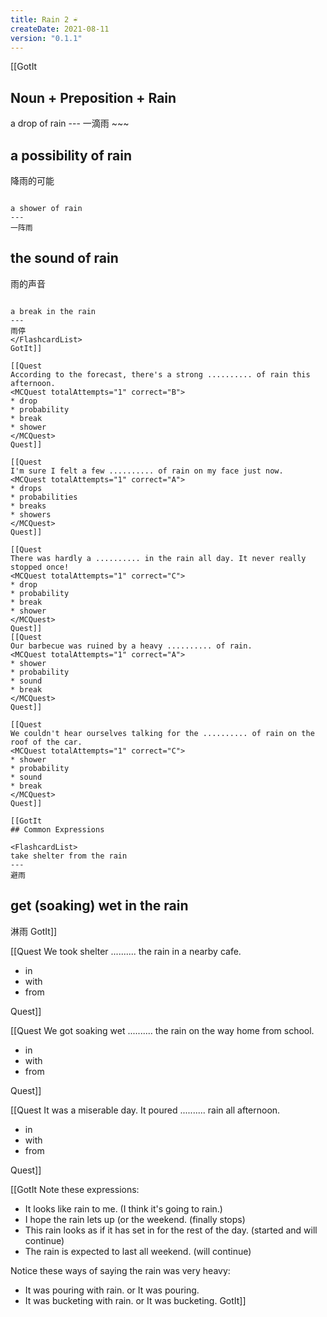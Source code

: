 ```yaml
---
title: Rain 2 ☔️
createDate: 2021-08-11
version: "0.1.1"
---
```


[[GotIt
## Noun + Preposition + Rain
<FlashcardList>
a drop of rain
---
一滴雨
~~~

a possibility of rain 
---
降雨的可能
~~~

a shower of rain 
---
一阵雨
~~~

the sound of rain 
---
雨的声音
~~~

a break in the rain
---
雨停
</FlashcardList>
GotIt]]

[[Quest
According to the forecast, there's a strong .......... of rain this afternoon. 
<MCQuest totalAttempts="1" correct="B">
* drop
* probability
* break
* shower
</MCQuest>
Quest]]

[[Quest
I'm sure I felt a few .......... of rain on my face just now.
<MCQuest totalAttempts="1" correct="A">
* drops
* probabilities
* breaks
* showers
</MCQuest>
Quest]]

[[Quest
There was hardly a .......... in the rain all day. It never really stopped once! 
<MCQuest totalAttempts="1" correct="C">
* drop
* probability
* break
* shower
</MCQuest>
Quest]]
[[Quest
Our barbecue was ruined by a heavy .......... of rain.
<MCQuest totalAttempts="1" correct="A">
* shower
* probability
* sound
* break
</MCQuest>
Quest]]

[[Quest
We couldn't hear ourselves talking for the .......... of rain on the roof of the car.
<MCQuest totalAttempts="1" correct="C">
* shower
* probability
* sound
* break
</MCQuest>
Quest]]

[[GotIt
## Common Expressions

<FlashcardList>
take shelter from the rain
---
避雨
~~~

get (soaking) wet in the rain 
---
淋雨
</FlashcardList>
GotIt]]

[[Quest
We took shelter .......... the rain in a nearby cafe.
<MCQuest totalAttempts="1" correct="C">
* in
* with
* from
</MCQuest>
Quest]]

[[Quest
We got soaking wet .......... the rain on the way home from school. 
<MCQuest totalAttempts="1" correct="A">
* in
* with
* from
</MCQuest>
Quest]]

[[Quest
It was a miserable day. It poured .......... rain all afternoon.
<MCQuest totalAttempts="1" correct="B">
* in
* with
* from
</MCQuest>
Quest]]

[[GotIt
Note these expressions:
- It looks like rain to me. (I think it's going to rain.)
- I hope the rain lets up (or the weekend. (finally stops)
- This rain looks as if it has set in for the rest of the day. (started and will continue) 
- The rain is expected to last all weekend. (will continue)

Notice these ways of saying the rain was very heavy: 
- It was pouring with rain. or It was pouring.
- It was bucketing with rain. or It was bucketing.
GotIt]]